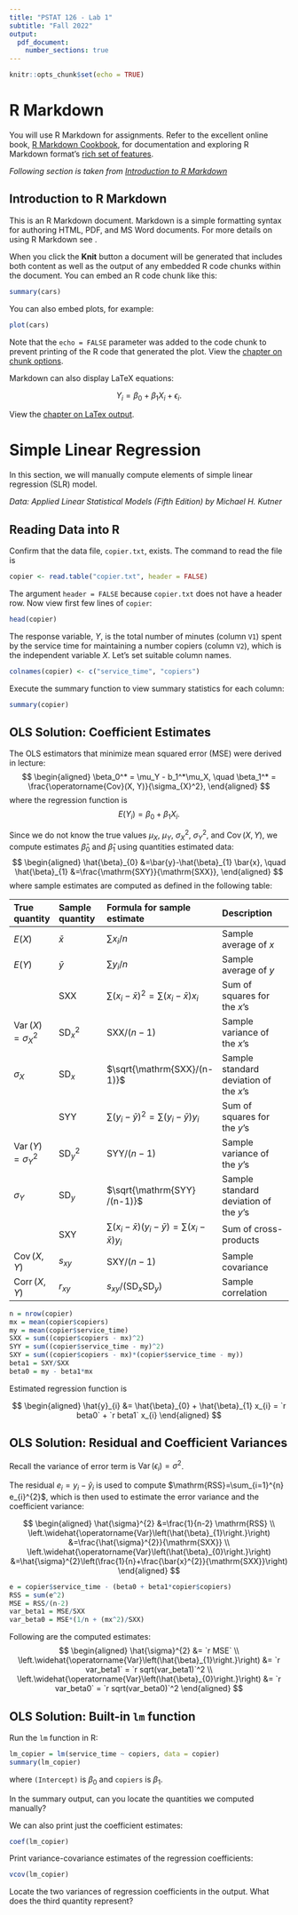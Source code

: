 ```yaml
---
title: "PSTAT 126 - Lab 1"
subtitle: "Fall 2022"
output: 
  pdf_document:
    number_sections: true
---
```


```r
knitr::opts_chunk$set(echo = TRUE)
```

# R Markdown

You will use R Markdown for assignments. Refer to the excellent online book, [R Markdown Cookbook](https://bookdown.org/yihui/rmarkdown-cookbook/), for documentation and exploring R Markdown format's [rich set of features](https://rmarkdown.rstudio.com/gallery.html).

_Following section is taken from [Introduction to R Markdown](https://rmarkdown.rstudio.com/articles_intro.html)_

## Introduction to R Markdown

This is an R Markdown document. Markdown is a simple formatting syntax for authoring HTML, PDF, and MS Word documents. For more details on using R Markdown see .

When you click the **Knit** button a document will be generated that includes both content as well as the output of any embedded R code chunks within the document. You can embed an R code chunk like this:

```r
summary(cars)
```

You can also embed plots, for example:

```r
plot(cars)
```

Note that the `echo = FALSE` parameter was added to the code chunk to prevent printing of the R code that generated the plot. View the [chapter on chunk options](https://bookdown.org/yihui/rmarkdown-cookbook/chunk-options.html).

Markdown can also display LaTeX equations:

$$
Y_{i}=\beta_{0}+\beta_{1} X_{i}+\epsilon_{i} .
$$

View the [chapter on LaTex output](https://bookdown.org/yihui/rmarkdown-cookbook/latex-output.html).

# Simple Linear Regression 

In this section, we will manually compute elements of simple linear regression (SLR) model.

_Data: Applied Linear Statistical Models (Fifth Edition) by Michael H. Kutner_

## Reading Data into R
Confirm that the data file, `copier.txt`, exists. The command to read the file is

```r
copier <- read.table("copier.txt", header = FALSE)
```

The argument `header = FALSE` because `copier.txt` does not have a header row. Now view first few lines of `copier`:

```r
head(copier)
```

The response variable, $Y$, is the total number of minutes (column `V1`) spent by the service time for maintaining a number copiers (column `V2`), which is the independent variable $X$. Let's set suitable column names.
 
```r
colnames(copier) <- c("service_time", "copiers")
```

Execute the summary function to view summary statistics for each column:

```r
summary(copier)
```

## OLS Solution: Coefficient Estimates

The OLS estimators that minimize mean squared error (MSE) were derived in lecture:
$$
\begin{aligned}
\beta_0^* = \mu_Y - b_1^*\mu_X, \quad
\beta_1^* = \frac{\operatorname{Cov}(X, Y)}{\sigma_{X}^2},
\end{aligned}
$$
where the regression function is 
$$
E(Y_i) = \beta_{0} + \beta_{1} X_{i}.
$$

Since we do not know the true values $\mu_X$, $\mu_Y$, $\sigma_X^2$, $\sigma_Y^2$, and $\operatorname{Cov}(X, Y)$, we compute estimates $\hat\beta_0$ and $\hat\beta_1$ using quantities estimated data:
$$
\begin{aligned}
\hat{\beta}_{0} &=\bar{y}-\hat{\beta}_{1} \bar{x}, \quad
\hat{\beta}_{1} &=\frac{\mathrm{SXY}}{\mathrm{SXX}},
\end{aligned}
$$
where sample estimates are computed as defined in the following table:  

| True quantity    | Sample quantity | Formula for sample estimate                                                                   | Description                            | 
|:-------------------|:------------------------|:--------------------------------------------------|:---------------------------------------| 
| $E(X)$          | $\bar{x}$         | $\sum x_i / n$                                                                                | Sample average of $x$                  | 
| $E(Y)$          | $\bar{y}$         | $\sum y_i / n$                                                                                | Sample average of $y$                  | 
|                    | $\mathrm{SXX}$    | $\sum\left(x_i-\bar{x}\right)^2=\sum\left(x_i-\bar{x}\right) x_i$                             | Sum of squares for the $x$'s           | 
| $\operatorname{Var}(X)=\sigma_X^2$  | $\mathrm{SD}_x^2$ | $\mathrm{SXX} /(n-1)$                                                                                | Sample variance of the $x$'s           | 
| $\sigma_X$    | $\mathrm{SD}_x$   | $\sqrt{\mathrm{SXX}/(n-1)}$                                                                         | Sample standard deviation of the $x$'s | 
|                    | $\mathrm{SYY}$    | $\sum\left(y_i-\bar{y}\right)^2=\sum\left(y_i-\bar{y}\right) y_i$                             | Sum of squares for the $y$'s           | 
| $\operatorname{Var}(Y)=\sigma_Y^2$  | $\mathrm{SD}_y^2$ | $\mathrm{SYY} /(n-1)$                                                                                | Sample variance of the $y$'s           | 
| $\sigma_Y$    | $\mathrm{SD}_y$   | $\sqrt{\mathrm{SYY} /(n-1)}$                                                                         | Sample standard deviation of the $y$'s | 
|               | $\mathrm{SXY}$    | $\sum\left(x_i-\bar{x}\right)\left(y_i-\bar{y}\right)=\sum\left(x_i-\bar{x}\right) y_i$ | Sum of cross-products                  | 
| $\operatorname{Cov}(X,Y)$          | $s_{x y}$         | $\mathrm{SXY} /(n-1)$                                                                                | Sample covariance                      | 
| $\operatorname{Corr}(X,Y)$          | $r_{x y}$         | $s_{x y} /\left(\mathrm{SD}_x \mathrm{SD}_y\right)$                                           | Sample correlation                     | 


```r
n = nrow(copier)
mx = mean(copier$copiers)
my = mean(copier$service_time)
SXX = sum((copier$copiers - mx)^2)
SYY = sum((copier$service_time - my)^2)
SXY = sum((copier$copiers - mx)*(copier$service_time - my))
beta1 = SXY/SXX
beta0 = my - beta1*mx
```

Estimated regression function is 

$$
\begin{aligned}
\hat{y}_{i} &= \hat{\beta}_{0} + \hat{\beta}_{1} x_{i} = `r beta0` + `r beta1` x_{i}
\end{aligned}
$$

## OLS Solution: Residual and Coefficient Variances

Recall the variance of error term is $\operatorname{Var}(\epsilon_i) = \sigma^2$.

The residual $e_{i}=y_{i}-\hat{y}_{i}$ is used to compute $\mathrm{RSS}=\sum_{i=1}^{n} e_{i}^{2}$, which is then used to estimate the error variance and the coefficient variance:

$$
\begin{aligned}
\hat{\sigma}^{2} &=\frac{1}{n-2} \mathrm{RSS} \\
\left.\widehat{\operatorname{Var}\left(\hat{\beta}_{1}\right.}\right) &=\frac{\hat{\sigma}^{2}}{\mathrm{SXX}} \\
\left.\widehat{\operatorname{Var}\left(\hat{\beta}_{0}\right.}\right) &=\hat{\sigma}^{2}\left(\frac{1}{n}+\frac{\bar{x}^{2}}{\mathrm{SXX}}\right)
\end{aligned}
$$

```r
e = copier$service_time - (beta0 + beta1*copier$copiers)
RSS = sum(e^2)
MSE = RSS/(n-2)
var_beta1 = MSE/SXX
var_beta0 = MSE*(1/n + (mx^2)/SXX)
```
Following are the computed estimates:
$$
\begin{aligned}
\hat{\sigma}^{2} &= `r MSE` \\
\left.\widehat{\operatorname{Var}\left(\hat{\beta}_{1}\right.}\right) &= `r var_beta1` = `r sqrt(var_beta1)`^2  \\
\left.\widehat{\operatorname{Var}\left(\hat{\beta}_{0}\right.}\right) &= `r var_beta0` = `r sqrt(var_beta0)`^2
\end{aligned}
$$

## OLS Solution: Built-in `lm` function

Run the `lm` function in R:
```r
lm_copier = lm(service_time ~ copiers, data = copier)
summary(lm_copier)
```
where `(Intercept)` is $\beta_0$ and `copiers` is $\beta_1$.

In the summary output, can you locate the quantities we computed manually?

We can also print just the coefficient estimates:
```r
coef(lm_copier)
```

Print variance-covariance estimates of the regression coefficients:
```r
vcov(lm_copier)
```
Locate the two variances of regression coefficients in the output. What does the third quantity represent?